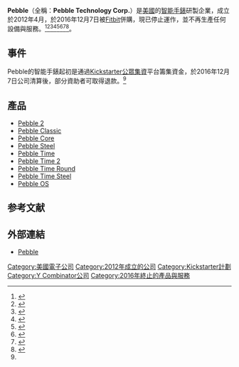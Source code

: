 {{Infobox company
| name = Pebble
| name_en = Pebble Technology Corp.
| logo = File:Pebble logo.svg
| logo_size = 100
| logo_caption = 
| image = File:Pebble Time front.jpg
| image_size = 200
| image_caption = 
| type = 
| native_name = 
| native_name_lang = 
| other_name = 
| traded_as = 
| com_code = 
| ROC_UBN = 
| fate = 
| predecessor = 
| successor = 
| foundation = 2012年4月
| ceased = 2016年12月7日
| defunct = 
| location = {{USA}}900 Middlefield Road, 5th Floor, Redwood City, CA 94063
| locations = 
| area_served = 全球
| founder = 
| chairman = 
| vice_chairman = 
| president = 
| MD = 
| GM = 
| CEO = 
| COO = 
| CFO = 
| CMO = 
| CD = 
| key_people = [[Eric_Migicovsky|Eric Migicovsky]]
| industry = 
| products = 
| services = 
| revenue = 
| operating_income = 
| net_income = 
| aum = 
| assets = 
| equity = 
| owner = 
| num_employees = 
| parent = 
| divisions = 
| subsidy = 
| homepage = {{URL|https://www.pebble.com}}
| zip_code = 
| telephone_no = 
| slogan = 
| capital = 
| market_value = 
| P/E_ratio = 
| earnings_per_share = 
| net_asset_value = 
| accounting_period = 
| major_shareholder = 
| footnotes = 
}}

'''Pebble'''（全稱：'''Pebble Technology Corp.'''）是[[美國|美國]]的[[智能手錶|智能手錶]]研製企業，成立於2012年4月，於2016年12月7日被[[Fitbit|Fitbit]]併購，現已停止運作，並不再生產任何設備與服務。<ref>{{cite web|title=Privacy Policy|url=http://pages.getpebble.com/pages/privacy|publisher=Pebble Technology Corp.|date=January 19, 2013|deadurl=yes|archiveurl=https://web.archive.org/web/20140522043246/http://pages.getpebble.com/pages/privacy|archivedate=2014年5月22日|accessdate=2016年8月30日}}</ref><ref>{{cite news|url=http://techland.time.com/2012/05/10/pebble-smartwatch-pre-orders-sold-out/|title=Pebble Smartwatch Pre-Orders Are Sold Out, $10+ Million Pledged|work=[[Time_(magazine)|Time]]|date=May 10, 2012|accessdate=2016-08-30|archive-date=2016-03-04|archive-url=https://web.archive.org/web/20160304102938/http://techland.time.com/2012/05/10/pebble-smartwatch-pre-orders-sold-out/|dead-url=no}}</ref><ref>{{cite news|last=Cowley|first=Stacy|title=Kickstarter's top projects: When they shipped|url=http://money.cnn.com/interactive/technology/kickstarter-projects-shipping/|work=CNNMoney|publisher=CNN, Fortune, and Money|accessdate=2014-05-11|archive-date=2014-05-20|archive-url=https://web.archive.org/web/20140520005802/http://money.cnn.com/interactive/technology/kickstarter-projects-shipping/|dead-url=no}}</ref><ref>{{cite web|last=Neal|first=Dave|title=CES: Kickstarter funded Pebble watch makes a splash|url=http://www.theinquirer.net/inquirer/news/2235508/ces-pebble-watch-makes-a-splash|work=The Inquirer|publisher=Incisive Financial Publishing Limited|accessdate=2013-03-05|archive-date=2013-03-08|archive-url=https://web.archive.org/web/20130308120833/http://www.theinquirer.net/inquirer/news/2235508/ces-pebble-watch-makes-a-splash|dead-url=no}}</ref><ref>{{cite web|last1=Francis|first1=Don|title=George Zachary Calls Pebble His Best Investment To Date|url=http://startupgrind.com/2014/02/george-zachary-calls-pebble-his-best-investment-to-date/|publisher=Startup Grind|date=February 4, 2014|quote=When asked by StartupGrind founder and interviewer, Derek Andersen, about the investment, George called said Pebble has not only been the fastest growing investment based on revenue, but also the most profitable. Charles River Ventures invested $15 million Series A funding in 2013. George confirmed that Pebble had shipped 300,000 units in its first year of operation.|deadurl=yes|archiveurl=https://web.archive.org/web/20140702092158/http://startupgrind.com/2014/02/george-zachary-calls-pebble-his-best-investment-to-date/|archivedate=2014年7月2日|accessdate=2016年8月30日}}</ref><ref>{{cite web|author1=TeamPebble|title=Pebble refusing to replace broken Kickstarter Edition. (screen flicker)|url=http://www.reddit.com/r/pebble/comments/29xymn/pebble_refusing_to_replace_broken_kickstarter/cirf6i7|date=July 8, 2014|quote="With over 450k active Pebbles in the wild,..."|accessdate=2016-08-30|archive-date=2016-04-17|archive-url=https://web.archive.org/web/20160417203221/https://www.reddit.com/r/pebble/comments/29xymn/pebble_refusing_to_replace_broken_kickstarter/cirf6i7|dead-url=no}}</ref><ref>{{cite web|last1=Martin|first1=Brandon|title=Pebble ships more than 1 million units, 2015 models to take on Apple Watch|url=http://www.inferse.com/22340/pebble-ships-1-million-units-2015-models-take-apple-watch/|website=www.inferse.com|publisher=Inferse|date=February 2, 2015|accessdate=2016-08-30|archive-date=2015-02-13|archive-url=https://web.archive.org/web/20150213011231/http://www.inferse.com/22340/pebble-ships-1-million-units-2015-models-take-apple-watch/|dead-url=no}}</ref><ref name=quit>{{cite web|url=https://blog.getpebble.com/2016/12/07/fitbit/|title=Pebble’s Next Step|date=2016年12月7日|publisher=Pebble Technology Corp.|language=en|accessdate=2018年7月10日|archive-date=2017年1月4日|archive-url=https://web.archive.org/web/20170104131518/https://blog.getpebble.com/2016/12/07/fitbit/|dead-url=yes}}</ref>。

== 事件 ==
Pebble的智能手錶起初是通過[[Kickstarter|Kickstarter]][[公眾集資|公眾集資]]平台籌集資金，於2016年12月7日公司清算後，部分資助者可取得退款。<ref name=quit/>

== 產品 ==
{{See|Pebble Time系列}}
* [[Pebble_2|Pebble 2]]
* [[Pebble_Classic|Pebble Classic]]
* [[Pebble_Core|Pebble Core]]
* [[Pebble_Steel|Pebble Steel]]
* [[Pebble_Time|Pebble Time]]
* [[Pebble_Time_2|Pebble Time 2]]
* [[Pebble_Time_Round|Pebble Time Round]]
* [[Pebble_Time_Steel|Pebble Time Steel]]
* [[Pebble_OS|Pebble OS]]

== 参考文献 ==
{{commonscat|Pebble E-Paper Watch}}
{{Reflist}}

== 外部連結 ==
*{{en}}[https://www.pebble.com Pebble]{{Wayback|url=https://www.pebble.com/ |date=20170807120920 }}

{{YC companies}}

[[Category:美國電子公司|Category:美國電子公司]]
[[Category:2012年成立的公司|Category:2012年成立的公司]]
[[Category:Kickstarter計劃|Category:Kickstarter計劃]]
[[Category:Y_Combinator公司|Category:Y Combinator公司]]
[[Category:2016年終止的產品與服務|Category:2016年終止的產品與服務]]